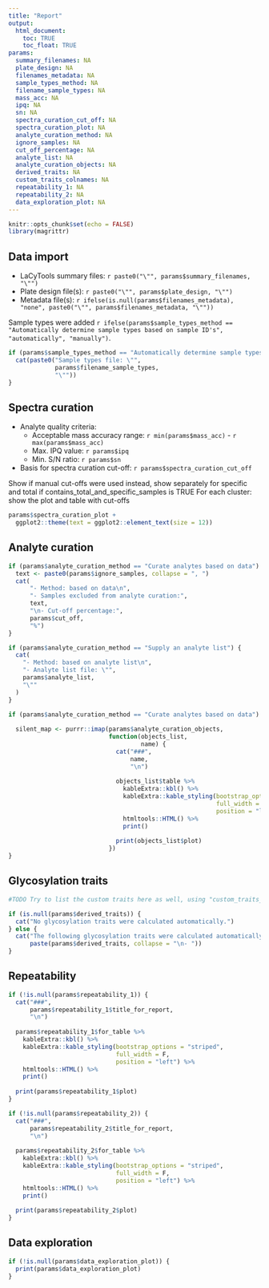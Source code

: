```yaml
---
title: "Report"
output: 
  html_document:
    toc: TRUE
    toc_float: TRUE
params: 
  summary_filenames: NA
  plate_design: NA
  filenames_metadata: NA
  sample_types_method: NA
  filename_sample_types: NA
  mass_acc: NA
  ipq: NA
  sn: NA
  spectra_curation_cut_off: NA
  spectra_curation_plot: NA
  analyte_curation_method: NA
  ignore_samples: NA
  cut_off_percentage: NA
  analyte_list: NA
  analyte_curation_objects: NA
  derived_traits: NA
  custom_traits_colnames: NA
  repeatability_1: NA
  repeatability_2: NA
  data_exploration_plot: NA
---
```


```r
knitr::opts_chunk$set(echo = FALSE)
library(magrittr)
```

## Data import

-   LaCyTools summary files: `r paste0("\"", params$summary_filenames, "\"")`
-   Plate design file(s): `r paste0("\"", params$plate_design, "\"")`
-   Metadata file(s): `r ifelse(is.null(params$filenames_metadata), "none", paste0("\"", params$filenames_metadata, "\""))`

Sample types were added `r ifelse(params$sample_types_method == "Automatically determine sample types based on sample ID's", "automatically", "manually")`.

```r

if (params$sample_types_method == "Automatically determine sample types based on sample ID's") {
  cat(paste0("Sample types file: \"",
             params$filename_sample_types,
             "\""))
}

```

## Spectra curation

-   Analyte quality criteria:
    -   Acceptable mass accuracy range: `r min(params$mass_acc)` - `r max(params$mass_acc)`
    -   Max. IPQ value: `r params$ipq`
    -   Min. S/N ratio: `r params$sn`
-   Basis for spectra curation cut-off: `r params$spectra_curation_cut_off`

Show if manual cut-offs were used instead, show separately for specific and total if contains_total_and_specific_samples is TRUE For each cluster: show the plot and table with cut-offs

```r

params$spectra_curation_plot +
  ggplot2::theme(text = ggplot2::element_text(size = 12))

```

## Analyte curation

```r

if (params$analyte_curation_method == "Curate analytes based on data") {
  text <- paste0(params$ignore_samples, collapse = ", ")
  cat(
      "- Method: based on data\n",
      "- Samples excluded from analyte curation:",
      text,
      "\n- Cut-off percentage:",
      params$cut_off,
      "%")
}

if (params$analyte_curation_method == "Supply an analyte list") {
  cat(
    "- Method: based on analyte list\n",
    "- Analyte list file: \"",
    params$analyte_list,
    "\""
  )
}

```

```r

if (params$analyte_curation_method == "Curate analytes based on data") {
  
  silent_map <- purrr::imap(params$analyte_curation_objects, 
                            function(objects_list,
                                     name) {
                              cat("###",
                                  name,
                                  "\n")
                              
                              objects_list$table %>% 
                                kableExtra::kbl() %>% 
                                kableExtra::kable_styling(bootstrap_options = "striped", 
                                                          full_width = F, 
                                                          position = "left") %>% 
                                htmltools::HTML() %>% 
                                print()
                              
                              print(objects_list$plot)
                            })
}

```

## Glycosylation traits

```r

#TODO Try to list the custom traits here as well, using "custom_traits_colnames"

if (is.null(params$derived_traits)) {
  cat("No glycosylation traits were calculated automatically.")
} else {
  cat("The following glycosylation traits were calculated automatically:\n\n- ",
      paste(params$derived_traits, collapse = "\n- "))
}

```

## Repeatability

```r

if (!is.null(params$repeatability_1)) {
  cat("###",
      params$repeatability_1$title_for_report,
      "\n")
  
  params$repeatability_1$for_table %>% 
    kableExtra::kbl() %>% 
    kableExtra::kable_styling(bootstrap_options = "striped", 
                              full_width = F, 
                              position = "left") %>% 
    htmltools::HTML() %>% 
    print()
  
  print(params$repeatability_1$plot)
}

```

```r

if (!is.null(params$repeatability_2)) {
  cat("###",
      params$repeatability_2$title_for_report,
      "\n")
  
  params$repeatability_2$for_table %>% 
    kableExtra::kbl() %>% 
    kableExtra::kable_styling(bootstrap_options = "striped", 
                              full_width = F, 
                              position = "left") %>% 
    htmltools::HTML() %>% 
    print()
  
  print(params$repeatability_2$plot)
}

```

## Data exploration

```r

if (!is.null(params$data_exploration_plot)) {
  print(params$data_exploration_plot)
}

```
